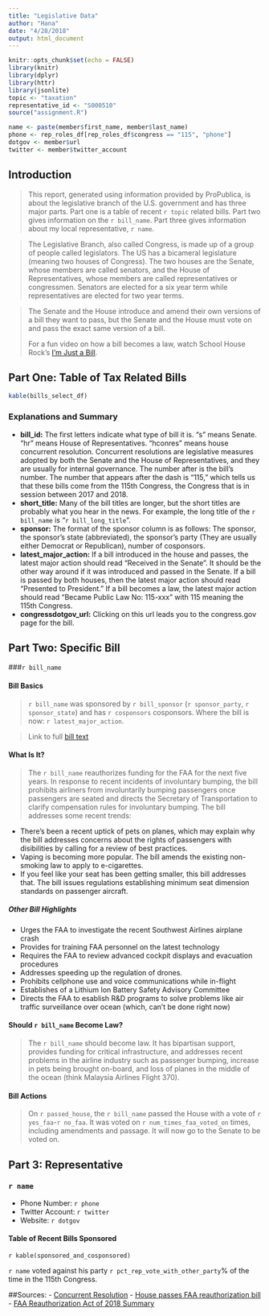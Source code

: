 ```yaml
---
title: "Legislative Data"
author: "Hana"
date: "4/28/2018"
output: html_document
---
```


```r
knitr::opts_chunk$set(echo = FALSE)
library(knitr)
library(dplyr)
library(httr)
library(jsonlite)
topic <- "taxation"
representative_id <- "S000510"
source("assignment.R")
```


```r

name <- paste(member$first_name, member$last_name)
phone <- rep_roles_df[rep_roles_df$congress == "115", "phone"]
dotgov <- member$url  
twitter <- member$twitter_account

```
## Introduction
> This report, generated using information provided by ProPublica, is about the legislative branch of the U.S. government and has three major parts. Part one is a table of recent `r topic` related bills. Part two gives information on the `r bill_name`. Part three gives information about my local representative, `r name`. 

>The Legislative Branch, also called Congress, is made up of a group of people called legislators. The US has a bicameral legislature (meaning two houses of Congress). The two houses are the Senate, whose members are called senators, and the House of Representatives, whose members are called representatives or congressmen. Senators are elected for a six year term while representatives are elected for two year terms. 

>The Senate and the House introduce and amend their own versions of a bill they want to pass, but the Senate and the House must vote on and pass the exact same version of a bill.
>
> For a fun video on how a bill becomes a law, watch School House Rock's [I'm Just a Bill](https://www.youtube.com/watch?v=FFroMQlKiag). 




## Part One: Table of Tax Related Bills
```r

kable(bills_select_df) 

```

### Explanations and Summary
- **bill_id:** The first letters indicate what type of bill it is. "s" means Senate. "hr" means House of Representatives. "hconres" means house concurrent resolution. Concurrent resolutions are legislative measures adopted by both the Senate and the House of Representatives, and they are usually for internal governance. The number after is the bill's number. The number that appears after the dash is "115," which tells us that these bills come from the 115th Congress, the Congress that is in session between 2017 and 2018.
- **short_title:** Many of the bill titles are longer, but the short titles are probably what you hear in the news. For example, the long title of the `r bill_name` is "`r bill_long_title`". 
- **sponsor:** The format of the sponsor column is as follows: The sponsor, the sponsor's state (abbreviated), the sponsor's party (They are usually either Democrat or Republican), number of cosponsors.
- **latest_major_action:** If a bill introduced in the house and passes, the latest major action should read "Received in the Senate". It should be the other way around if it was introduced and passed in the Senate. If a bill is passed by both houses, then the latest major action should read "Presented to President." If a bill becomes a law, the latest major action should read "Became Public Law No: 115-xxx" with 115 meaning the 115th Congress.
- **congressdotgov_url:** Clicking on this url leads you to the congress.gov page for the bill.

## Part Two: Specific Bill

###`r bill_name`

#### Bill Basics
>`r bill_name` was sponsored by `r bill_sponsor` (`r sponsor_party`, `r sponsor_state`) and has `r cosponsors` cosponsors. Where the bill is now: `r latest_major_action`.

>Link to full [bill text](`r link_to_text`)

#### What Is It?
>The `r bill_name` reauthorizes funding for the FAA for the next five years. In response to recent incidents of involuntary bumping, the bill prohibits airliners from involuntarily bumping passengers once passengers are seated and directs the Secretary of Transportation to clarify compensation rules for involuntary bumping. The bill addresses some recent trends:

- There's been a recent uptick of pets on planes, which may explain why the bill addresses concerns about the rights of passengers with disibilities by calling for a review of best practices. 
- Vaping is becoming more popular. The bill amends the existing non-smoking law to apply to e-cigarettes. 
- If you feel like your seat has been getting smaller, this bill addresses that. The bill issues regulations establishing minimum seat dimension standards on passenger aircraft.

##### Other Bill Highlights

- Urges the FAA to investigate the recent Southwest Airlines airplane crash
- Provides for training FAA personnel on the latest technology 
- Requires the FAA to review advanced cockpit displays and evacuation procedures
- Addresses speeding up the regulation of drones. 
- Prohibits cellphone use and voice communications while in-flight
- Establishes of a Lithium Ion Battery Safety Advisory Committee
- Directs the FAA to esablish R&D programs to solve problems like air traffic surveillance over ocean (which, can't be done right now)

#### Should `r bill_name` Become Law?
> The `r bill_name` should become law. It has bipartisan support, provides funding for critical infrastructure, and addresses recent problems in the airline industry such as passenger bumping, increase in pets being brought on-board, and loss of planes in the middle of the ocean (think Malaysia Airlines Flight 370).


#### Bill Actions
>On `r passed_house`, the `r bill_name` passed the House with a vote of `r yes_faa`-`r no_faa`. It was voted on `r num_times_faa_voted_on` times, including amendments and passage. It will now go to the Senate to be voted on.

## Part 3: Representative

### `r name`
- Phone Number: `r phone`
- Twitter Account: `r twitter`
- Website: `r dotgov`

#### Table of Recent Bills Sponsored

`r kable(sponsored_and_cosponsored)`

`r name` voted against his party `r pct_rep_vote_with_other_party`% of the time in the 115th Congress.

##Sources:
- [Concurrent Resolution](https://en.wikipedia.org/wiki/Concurrent_resolution)
- [House passes FAA reauthorization bill](https://www.cnn.com/2018/04/27/politics/faa-reauthorization-transportation-house-congress/index.html)
- [FAA Reauthorization Act of 2018 Summary](https://www.govtrack.us/congress/bills/115/hr4/summary)


